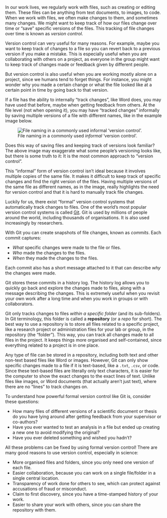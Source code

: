 In our work lives, we regularly work with files, such as creating or
editing them. These files can be anything from text documents, to
images, to code. When we work with files, we often make changes to them,
and sometimes many changes. We might want to keep track of how our files
change over time or "save" specific versions of the files. This tracking
of file changes over time is known as *version control*.

Version control can very useful for many reasons. For example, maybe you
want to keep track of changes to a file so you can revert back to a
previous version if you make a mistake. This is especially useful when
you are collaborating with others on a project, as everyone in the group
might want to keep track of changes made or feedback given by different
people.

But version control is also useful when you are working mostly alone on
a project, since we humans tend to forget things. For instance, you
might wonder why you made a certain change or what the file looked like
at a certain point in time by going back to that version.

If a file has the ability to internally "track changes", like Word does,
you may have used that before, maybe when getting feedback from others.
At the file level (not when opening it), you may have "tracked changes"
informally by saving multiple versions of a file with different names,
like in the example image below.

![File naming in a commonly used *informal* 'version
control'.](/images/informal-version-control.jpg){#fig-informal-version-control
fig-alt="A screenshot of a file explorer showing multiple versions of different files."}

Does this way of saving files and keeping track of versions look
familiar? The above image may exaggerate what some people's versioning
looks like, but there is some truth to it: It is the most common
approach to "version control".

This "informal" form of version control isn't ideal because it involves
multiple copies of the same file. It makes it difficult to keep track of
specific changes and find the right version of the files. Having
multiple versions of the same file as different names, as in the image,
really highlights the need for version control and that it is hard to
manually track file changes.

Luckily for us, there exist "formal" version control systems that
automatically track changes to files. One of the world's most popular
version control systems is called
[Git](https://git-scm.com/book/en/v2/Getting-Started-What-is-Git%3F).
Git is used by millions of people around the world, including thousands
of organisations. It is also used increasingly by researchers.

With Git you can create snapshots of file changes, known as *commits*.
Each commit captures:

-   *What* specific changes were made to the file or files.
-   *Who* made the changes to the files.
-   *When* they made the changes to the files.

Each commit also has a short message attached to it that can describe
*why* the changes were made.

Git stores these commits in a history log. The history log allows you to
quickly go back and explore the changes made to files, along with a
message describing the changes. This is extremely useful when you
revisit your own work after a long time and when you work in groups or
with collaborators.

Git only tracks changes to files *within a specific folder* (and its
sub-folders). In Git terminology, this folder is called a **repository**
(or a *repo* for short). The best way to use a repository is to store
all files related to a specific project, like a research project or
administration files for your lab or group, in the repository (the
"folder"). This way, you can track all changes made to all files in the
project. It keeps things more organised and self-contained, since
everything related to a project is in one place.

Any type of file can be stored in a repository, including both text and
other non-text based files like Word or images. However, Git can only
show specific changes made to a file if it is text-based, like a `.txt`,
`.csv`, or code. Since these text-based files are literally only text
characters, it is easier for the computer to show the exact changes to
the exact lines of text. Unlike files like images, or Word documents
(that actually aren't just text), where there are no "lines" to track
changes on.

To understand how powerful formal version control like Git is, consider
these questions:

-   How many files of different versions of a scientific document or
    thesis do you have lying around after getting feedback from your
    supervisor or co-authors?
-   Have you ever wanted to test an analysis in a file but ended up
    creating a new one to avoid modifying the original?
-   Have you ever deleted something and wished you hadn't?

All these problems can be fixed by using formal version control! There
are many good reasons to use version control, especially in science:

-   More organised files and folders, since you only need one version of
    each file.
-   Easier collaboration, because you can work on a single file/folder
    in a single central location.
-   Transparency of work done for others to see, which can protect
    against accusations of fraud or misconduct.
-   Claim to first discovery, since you have a time-stamped history of
    your work.
-   Easier to share your work with others, since you can share the
    repository with them.
